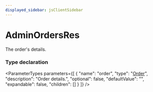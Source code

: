 ```yaml
---
displayed_sidebar: jsClientSidebar
---
```



# AdminOrdersRes

The order's details.

### Type declaration

<ParameterTypes parameters={[
  {
    "name": "order",
    "type": "[Order](../classes/internal.Order.mdx)",
    "description": "Order details.",
    "optional": false,
    "defaultValue": "",
    "expandable": false,
    "children": []
  }
]} />
